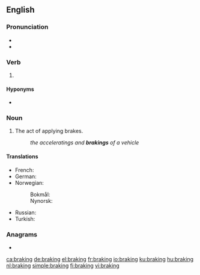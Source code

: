 ==English==

===Pronunciation===
* {{IPA|/ˈbɹeɪkɪŋ/|lang=en}}
* {{homophones|breaking|lang=en}}

===Verb===
{{head|en|verb form}}

# {{present participle of|brake|lang=en}}

====Hyponyms====
* {{l|en|aerobraking}}

===Noun===
{{en-noun|~}}

# The act of applying brakes.
#: ''the acceleratings and '''brakings''' of a vehicle''

====Translations====
{{trans-top|applying of brakes}}
* French: {{t+|fr|freinage|m}}
* German: {{t+|de|Bremsen|n}}
* Norwegian:
*: Bokmål: {{t|nb|bremsing|m|f}}
*: Nynorsk: {{t|nn|bremsing|f}}
{{trans-mid}}
* Russian: {{t+|ru|торможе́ние|n}}
* Turkish: {{t+|tr|frenleme}}
{{trans-bottom}}

===Anagrams===
* {{l|en|barking}}

[[ca:braking]]
[[de:braking]]
[[el:braking]]
[[fr:braking]]
[[io:braking]]
[[ku:braking]]
[[hu:braking]]
[[nl:braking]]
[[simple:braking]]
[[fi:braking]]
[[vi:braking]]